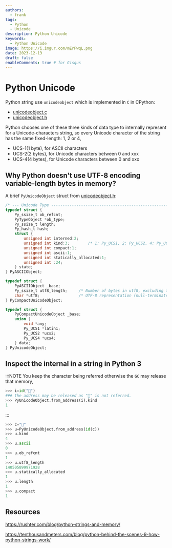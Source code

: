 ```yaml
---
authors:
  - frank
tags:
  - Python
  - Unicode
description: Python Unicode
keywords:
  - Python Unicode
image: https://i.imgur.com/mErPwqL.png
date: 2023-12-13
draft: false
enableComments: true # for Gisqus
---
```


# Python Unicode

Python string use `unicodeobject` which is implemented in `C` in CPython:

- [unicodeobject.c](https://github.com/python/cpython/blob/main/Objects/unicodeobject.c)
- [unicodeobject.h](https://github.com/python/cpython/blob/main/Include/cpython/unicodeobject.h)

Python chooses one of these three kinds of data type to internally represent for a Unicode-characters string, so every Unicode character of the string has the same fixed-length: 1, 2 or 4,

- UCS-1(1 byte), for ASCII characters
- UCS-2(2 bytes), for Unicode characters between 0 and xxx
- UCS-4(4 bytes), for Unicode characters between 0 and xxx

## Why Python doesn't use UTF-8 encoding variable-length bytes in memory?


<!--truncate-->

A brief `PyUnicodeObject` struct from [unicodeobject.h](https://github.com/python/cpython/blob/3aea6c4823e90172c9bc36cd20dc51b295d8a3c4/Include/cpython/unicodeobject.h#L53):

```c title="cpython/Include/cpython/unicodeobject.h"
/* --- Unicode Type ------------------------------------------------------- */
typedef struct {
    Py_ssize_t ob_refcnt;
    PyTypeObject *ob_type;
    Py_ssize_t length; 
    Py_hash_t hash;
    struct {
        unsigned int interned:2;
        unsigned int kind:3;        /* 1: Py_UCS1, 2: Py_UCS2, 4: Py_UCS4 */
        unsigned int compact:1;
        unsigned int ascii:1;
        unsigned int statically_allocated:1;
        unsigned int :24;
    } state;
} PyASCIIObject;

typedef struct {
    PyASCIIObject _base;
    Py_ssize_t utf8_length;     /* Number of bytes in utf8, excluding the * terminating \0. */
    char *utf8;                 /* UTF-8 representation (null-terminated) */
} PyCompactUnicodeObject;

typedef struct {
    PyCompactUnicodeObject _base;
    union {
        void *any;
        Py_UCS1 *latin1;
        Py_UCS2 *ucs2;
        Py_UCS4 *ucs4;
    } data;
} PyUnicodeObject;
```

## Inspect the internal in a string in Python 3

:::NOTE
You keep the character being referred otherwise the `GC` may release that memory,

```py
>>> i=id("🤨")
### the address may be released as "🤨" is not referred. 
>>> PyUnicodeObject.from_address(i).kind
1
```

:::

```py
>>> c="🤨"
>>> u=PyUnicodeObject.from_address(id(c))
>>> u.kind
4
>>> u.ascii
0
>>> u.ob_refcnt
1
>>> u.utf8_length
140505899971928
>>> u.statically_allocated
1
>>> u.length
1
>>> u.compact
1
```


## Resources

https://rushter.com/blog/python-strings-and-memory/

https://tenthousandmeters.com/blog/python-behind-the-scenes-9-how-python-strings-work/